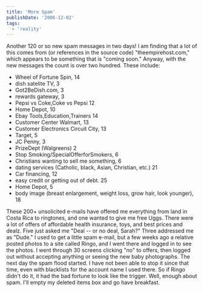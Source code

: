 ```yaml
---
title: 'More Spam'
publishDate: '2006-12-02'
tags:
  - 'reality'
---
```


Another 120 or so new spam messages in two days! I am finding that a lot of this comes from (or references in the source code) "theempirehost.com," which appears to be something that is "coming soon." Anyway, with the new messages the count is over two hundred. These include:

- Wheel of Fortune Spin, 14
- dish satelite TV, 3
- Got2BeDish.com, 3
- rewards gateway, 3
- Pepsi vs Coke,Coke vs Pepsi 12
- Home Depot, 10
- Ebay Tools,Education,Trainers 14
- Customer Center Walmart, 13
- Customer Electronics Circuit City, 13
- Target, 5
- JC Penny, 3
- PrizeDept (Walgreens) 2
- Stop Smoking/SpecialOfferforSmokers, 6
- Christians wanting to sell me something, 6
- dating services (Catholic, black, Asian, Christian, etc.) 21
- Car financing, 12
- easy credit or getting out of debt. 25
- Home Depot, 5
- body image (breast enlargement, weight loss, grow hair, look younger), 18

These 200+ unsolicited e-mails have offered me everything from land in Costa Rica to ringtones, and one wanted to give me free Uggs. There were a lot of offers of affordable health insurance, toys, and best prices and dealz. Five just asked me "Deal -- or no deal, Sarah?" Three addressed me as "Dude." I used to get a little spam e-mail, but a few weeks ago a relative posted photos to a site called Ringo, and I went there and logged in to see the photos. I went through 30 screens clicking "no" to offers, then logged out without accepting anything or seeing the new baby photographs. The next day the spam flood started. I have not been able to stop it since that time, even with blacklists for the account name I used there. So if Ringo didn't do it, it had the bad fortune to look like the trigger. Well, enough about spam. I'll empty my deleted items box and go have breakfast.

